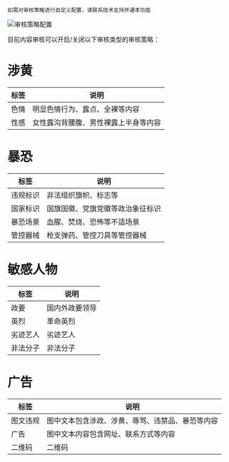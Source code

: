 `如需对审核策略进行自定义配置，请联系技术支持开通本功能`

![审核策略配置](https://dn-odum9helk.qbox.me/FliKHhh7v6IYa1zX0l2Ux9wd8i8V)

目前内容审核可以开启/关闭以下审核类型的审核策略：

# 涉黄

|标签|说明|
|-|-|
|色情|明显色情行为、露点、全裸等内容|
|性感|女性露沟背腰腹、男性裸露上半身等内容|

# 暴恐

|标签|说明|
|-|-|
|违规标识|非法组织旗帜、标志等|
|国家标识|国旗国徽、党旗党徽等政治象征标识|
|暴恐场景|血腥、焚烧、恐怖等不适场景|
|管控器械|枪支弹药、管控刀具等管控器械|

# 敏感人物

|标签|说明|
|-|-|
|政要|国内外政要领导|
|英烈|革命英烈|
|劣迹艺人|劣迹艺人|
|非法分子|非法分子|

# 广告

|标签|说明|
|-|-|
|图文违规|图中文本包含涉政、涉黄、辱骂、违禁品、暴恐等内容|
|广告|图中文本内容包含网址、联系方式等内容|
|二维码|二维码|